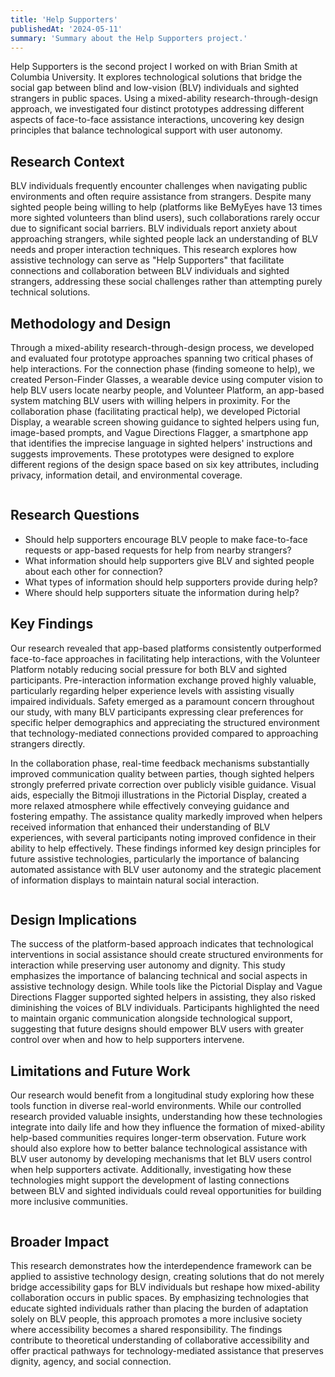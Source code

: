 ```yaml
---
title: 'Help Supporters'
publishedAt: '2024-05-11'
summary: 'Summary about the Help Supporters project.'
---
```


Help Supporters is the second project I worked on with Brian Smith at Columbia University. It explores technological solutions that bridge the social gap between blind and low-vision (BLV) individuals and sighted strangers in public spaces. Using a mixed-ability research-through-design approach, we investigated four distinct prototypes addressing different aspects of face-to-face assistance interactions, uncovering key design principles that balance technological support with user autonomy.

## Research Context
BLV individuals frequently encounter challenges when navigating public environments and often require assistance from strangers. Despite many sighted people being willing to help (platforms like BeMyEyes have 13 times more sighted volunteers than blind users), such collaborations rarely occur due to significant social barriers. BLV individuals report anxiety about approaching strangers, while sighted people lack an understanding of BLV needs and proper interaction techniques. This research explores how assistive technology can serve as "Help Supporters" that facilitate connections and collaboration between BLV individuals and sighted strangers, addressing these social challenges rather than attempting purely technical solutions.

## Methodology and Design
Through a mixed-ability research-through-design process, we developed and evaluated four prototype approaches spanning two critical phases of help interactions. For the connection phase (finding someone to help), we created Person-Finder Glasses, a wearable device using computer vision to help BLV users locate nearby people, and Volunteer Platform, an app-based system matching BLV users with willing helpers in proximity. For the collaboration phase (facilitating practical help), we developed Pictorial Display, a wearable screen showing guidance to sighted helpers using fun, image-based prompts, and Vague Directions Flagger, a smartphone app that identifies the imprecise language in sighted helpers' instructions and suggests improvements. These prototypes were designed to explore different regions of the design space based on six key attributes, including privacy, information detail, and environmental coverage.

<Image 
  src="/help_supporters/person_finder_glasses.png"
  alt=""
  width={800}
  height={600}
  caption="The Person-Finder Glasses helping a BLV user locate and greet people in a public space, shown from side view (left) with auditory cues and overhead plan view (right) illustrating person detection."
/>

## Research Questions
- Should help supporters encourage BLV people to make face-to-face requests or app-based requests for help from nearby strangers?
- What information should help supporters give BLV and sighted people about each other for connection?
- What types of information should help supporters provide during help?
- Where should help supporters situate the information during help?

<Gif src="/help_supporters/help_supporters_interactions.gif" alt="" caption="Help Supporters prototypes in action: Volunteer Platform interface, Pictorial Display for guidance, and Vague Directions Flagger for navigation instructions." />

## Key Findings
Our research revealed that app-based platforms consistently outperformed face-to-face approaches in facilitating help interactions, with the Volunteer Platform notably reducing social pressure for both BLV and sighted participants. Pre-interaction information exchange proved highly valuable, particularly regarding helper experience levels with assisting visually impaired individuals. Safety emerged as a paramount concern throughout our study, with many BLV participants expressing clear preferences for specific helper demographics and appreciating the structured environment that technology-mediated connections provided compared to approaching strangers directly.

In the collaboration phase, real-time feedback mechanisms substantially improved communication quality between parties, though sighted helpers strongly preferred private correction over publicly visible guidance. Visual aids, especially the Bitmoji illustrations in the Pictorial Display, created a more relaxed atmosphere while effectively conveying guidance and fostering empathy. The assistance quality markedly improved when helpers received information that enhanced their understanding of BLV experiences, with several participants noting improved confidence in their ability to help effectively. These findings informed key design principles for future assistive technologies, particularly the importance of balancing automated assistance with BLV user autonomy and the strategic placement of information displays to maintain natural social interaction.

<Image 
  src="/help_supporters/vauge_directions_flagger.png"
  alt=""
  width={800}
  height={600}
  caption="The Vague Direction Flagger system in use where a sighted user's app flags imprecise directions while assisting a BLV user (left) and the app interface showing flagged vague terms and completion notice after corrections (right)."
/>

## Design Implications
The success of the platform-based approach indicates that technological interventions in social assistance should create structured environments for interaction while preserving user autonomy and dignity. This study emphasizes the importance of balancing technical and social aspects in assistive technology design. While tools like the Pictorial Display and Vague Directions Flagger supported sighted helpers in assisting, they also risked diminishing the voices of BLV individuals. Participants highlighted the need to maintain organic communication alongside technological support, suggesting that future designs should empower BLV users with greater control over when and how to help supporters intervene.

## Limitations and Future Work
Our research would benefit from a longitudinal study exploring how these tools function in diverse real-world environments. While our controlled research provided valuable insights, understanding how these technologies integrate into daily life and how they influence the formation of mixed-ability help-based communities requires longer-term observation. Future work should also explore how to better balance technological assistance with BLV user autonomy by developing mechanisms that let BLV users control when help supporters activate. Additionally, investigating how these technologies might support the development of lasting connections between BLV and sighted individuals could reveal opportunities for building more inclusive communities.

<Image 
  src="/help_supporters/interdependence_framwork.png"
  alt=""
  width={800}
  height={600}
  caption="A diagram showing how assistive technology enables interaction between BLV and sighted individuals through three phases: interdependence, connection, and collaboration."
/>

## Broader Impact
This research demonstrates how the interdependence framework can be applied to assistive technology design, creating solutions that do not merely bridge accessibility gaps for BLV individuals but reshape how mixed-ability collaboration occurs in public spaces. By emphasizing technologies that educate sighted individuals rather than placing the burden of adaptation solely on BLV people, this approach promotes a more inclusive society where accessibility becomes a shared responsibility. The findings contribute to theoretical understanding of collaborative accessibility and offer practical pathways for technology-mediated assistance that preserves dignity, agency, and social connection.